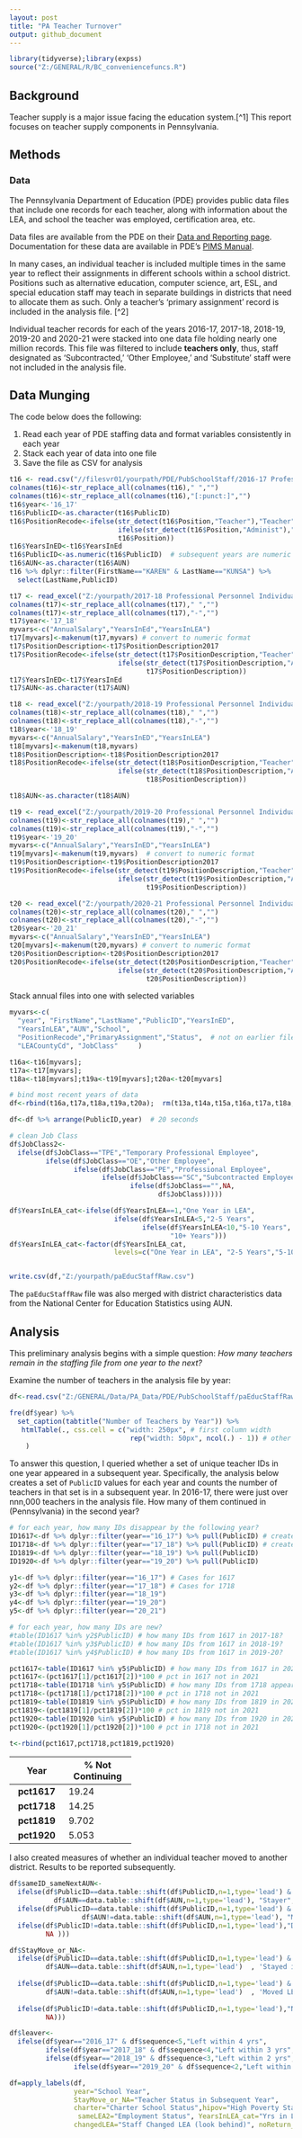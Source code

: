 ```yaml
---
layout: post
title: "PA Teacher Turnover"
output: github_document
---
```


```r
library(tidyverse);library(expss)
source("Z:/GENERAL/R/BC_conveniencefuncs.R")

```

## Background

Teacher supply is a major issue facing the education system.[^1] This report focuses on teacher supply components in Pennsylvania.

## Methods


### Data
The Pennsylvania Department of Education (PDE) provides public data files that include one records for each teacher, along with information about the LEA, and school the teacher was employed, certification area, etc.  

Data files are available from the PDE on their <a href="https://www.education.pa.gov/DataAndReporting/ProfSupPers/Pages/ProfPersIndStaff.aspx">Data and Reporting page</a>. Documentation for these data are available in PDE's <a href="https://www.education.pa.gov/Documents/Teachers-Administrators/PIMS/PIMS%20Manuals/2021-2022%20PIMS%20Manual%20Vol%201.pdf">PIMS Manual</a>.

In many cases, an individual teacher is included multiple times in the same year to reflect their assignments in different schools within a school district. Positions such as alternative education, computer science, art, ESL, and special education staff may teach in separate buildings in districts that need to allocate them as such. Only a teacher's 'primary assignment' record is included in the analysis file. [^2]

Individual teacher records for each of the years 2016-17, 2017-18, 2018-19, 2019-20 and 2020-21 were stacked into one data file holding nearly one million records. This file was filtered to include **teachers only**, thus, staff designated as 'Subcontracted,' 'Other Employee,' and 'Substitute' staff were not included in the analysis file. 

  

## Data Munging
The code below does the following:

1. Read each year of PDE staffing data and format variables consistently in each year
2. Stack each year of data into one file
3. Save the file as CSV for analysis

```r
t16 <- read.csv("//filesvr01/yourpath/PDE/PubSchoolStaff/2016-17 Professional Personnel Individual Staff Report.csv")
colnames(t16)<-str_replace_all(colnames(t16)," ","")
colnames(t16)<-str_replace_all(colnames(t16),"[:punct:]","")
t16$year<-'16_17'
t16$PublicID<-as.character(t16$PublicID)
t16$PositionRecode<-ifelse(str_detect(t16$Position,"Teacher"),"Teacher",
                           ifelse(str_detect(t16$Position,"Administ"),"Admin",
                           t16$Position))
t16$YearsInED<-t16$YearsInEd
t16$PublicID<-as.numeric(t16$PublicID)  # subsequent years are numeric format
t16$AUN<-as.character(t16$AUN)
t16 %>% dplyr::filter(FirstName=="KAREN" & LastName=="KUNSA") %>%
  select(LastName,PublicID)

t17 <- read_excel("Z:/yourpath/2017-18 Professional Personnel Individual Staff Report.xlsx")
colnames(t17)<-str_replace_all(colnames(t17)," ","")
colnames(t17)<-str_replace_all(colnames(t17),"-","")
t17$year<-'17_18'
myvars<-c("AnnualSalary","YearsInEd","YearsInLEA")
t17[myvars]<-makenum(t17,myvars) # convert to numeric format
t17$PositionDescription<-t17$PositionDescription2017
t17$PositionRecode<-ifelse(str_detect(t17$PositionDescription,"Teacher"),"Teacher",
                           ifelse(str_detect(t17$PositionDescription,"Administ"),"Admin",
                                  t17$PositionDescription))
t17$YearsInED<-t17$YearsInEd
t17$AUN<-as.character(t17$AUN)

t18 <- read_excel("Z:/yourpath/2018-19 Professional Personnel Individual Staff Report.xlsx")
colnames(t18)<-str_replace_all(colnames(t18)," ","")
colnames(t18)<-str_replace_all(colnames(t18),"-","")
t18$year<-'18_19'
myvars<-c("AnnualSalary","YearsInED","YearsInLEA")
t18[myvars]<-makenum(t18,myvars)
t18$PositionDescription<-t18$PositionDescription2017
t18$PositionRecode<-ifelse(str_detect(t18$PositionDescription,"Teacher"),"Teacher",
                           ifelse(str_detect(t18$PositionDescription,"Administ"),"Admin",
                                  t18$PositionDescription))

t18$AUN<-as.character(t18$AUN)

t19 <- read_excel("Z:/yourpath/2019-20 Professional Personnel Individual Staff Report.xlsx")
colnames(t19)<-str_replace_all(colnames(t19)," ","")
colnames(t19)<-str_replace_all(colnames(t19),"-","")
t19$year<-'19_20'
myvars<-c("AnnualSalary","YearsInED","YearsInLEA")
t19[myvars]<-makenum(t19,myvars)  # convert to numeric format
t19$PositionDescription<-t19$PositionDescription2017
t19$PositionRecode<-ifelse(str_detect(t19$PositionDescription,"Teacher"),"Teacher",
                           ifelse(str_detect(t19$PositionDescription,"Administ"),"Admin",
                                  t19$PositionDescription))

t20 <- read_excel("Z:/yourpath/2020-21 Professional Personnel Individual Staff Report.xlsx")
colnames(t20)<-str_replace_all(colnames(t20)," ","")
colnames(t20)<-str_replace_all(colnames(t20),"-","")
t20$year<-'20_21'
myvars<-c("AnnualSalary","YearsInED","YearsInLEA")
t20[myvars]<-makenum(t20,myvars) # convert to numeric format
t20$PositionDescription<-t20$PositionDescription2017
t20$PositionRecode<-ifelse(str_detect(t20$PositionDescription,"Teacher"),"Teacher",
                           ifelse(str_detect(t20$PositionDescription,"Administ"),"Admin",
                                  t20$PositionDescription))

```


Stack annual files into one with selected variables

```r
myvars<-c(
  "year", "FirstName","LastName","PublicID","YearsInED",
  "YearsInLEA","AUN","School",
  "PositionRecode","PrimaryAssignment","Status",  # not on earlier files
  "LEACountyCd", "JobClass"     )

t16a<-t16[myvars];
t17a<-t17[myvars];
t18a<-t18[myvars];t19a<-t19[myvars];t20a<-t20[myvars]

# bind most recent years of data
df<-rbind(t16a,t17a,t18a,t19a,t20a);  rm(t13a,t14a,t15a,t16a,t17a,t18a,t19a,t20a)

df<-df %>% arrange(PublicID,year)  # 20 seconds

# clean Job Class
df$JobClass2<-
  ifelse(df$JobClass=="TPE","Temporary Professional Employee",
         ifelse(df$JobClass=="OE","Other Employee",
                ifelse(df$JobClass=="PE","Professional Employee",
                       ifelse(df$JobClass=="SC","Subcontracted Employee",
                              ifelse(df$JobClass=="",NA,
                                     df$JobClass)))))

df$YearsInLEA_cat<-ifelse(df$YearsInLEA==1,"One Year in LEA",
                          ifelse(df$YearsInLEA<5,"2-5 Years",
                                 ifelse(df$YearsInLEA<10,"5-10 Years",
                                        "10+ Years")))
df$YearsInLEA_cat<-factor(df$YearsInLEA_cat,
                          levels=c("One Year in LEA", "2-5 Years","5-10 Years","10+ Years"),ordered = T)


write.csv(df,"Z:/yourpath/paEducStaffRaw.csv")
```

The `paEducStaffRaw` file was also merged with district characteristics data from the National Center for Education Statistics using AUN.


## Analysis
This preliminary analysis begins with a simple question: *How many teachers remain in the staffing file from one year to the next?*

Examine the number of teachers in the analysis file by year:


```r
df<-read.csv("Z:/GENERAL/Data/PA_Data/PDE/PubSchoolStaff/paEducStaffRaw_SortedTchrsOnly_Merge.csv")

fre(df$year) %>% 
  set_caption(tabtitle("Number of Teachers by Year")) %>% 
   htmlTable(., css.cell = c("width: 250px", # first column width
                              rep("width: 50px", ncol(.) - 1)) # other columns width
    )
```

To answer this question, I  queried whether a set of unique teacher IDs in one year appeared in a subsequent year. Specifically, the analysis below creates a set of `PublicID` values for each year and counts the number of teachers in that set is in a subsequent year. In 2016-17, there were just over nnn,000 teachers in the analysis file. How many of them continued in (Pennsylvania) in the second year?


```r
# for each year, how many IDs disappear by the following year?
ID1617<-df %>% dplyr::filter(year=="16_17") %>% pull(PublicID) # create set of IDs for 1617
ID1718<-df %>% dplyr::filter(year=="17_18") %>% pull(PublicID) # create set of IDs for 1718
ID1819<-df %>% dplyr::filter(year=="18_19") %>% pull(PublicID)
ID1920<-df %>% dplyr::filter(year=="19_20") %>% pull(PublicID)

y1<-df %>% dplyr::filter(year=="16_17") # Cases for 1617
y2<-df %>% dplyr::filter(year=="17_18") # Cases for 1718 
y3<-df %>% dplyr::filter(year=="18_19") 
y4<-df %>% dplyr::filter(year=="19_20") 
y5<-df %>% dplyr::filter(year=="20_21") 

# for each year, how many IDs are new?
#table(ID1617 %in% y2$PublicID) # how many IDs from 1617 in 2017-18?
#table(ID1617 %in% y3$PublicID) # how many IDs from 1617 in 2018-19?
#table(ID1617 %in% y4$PublicID) # how many IDs from 1617 in 2019-20?

pct1617<-table(ID1617 %in% y5$PublicID) # how many IDs from 1617 in 2020-21?
pct1617<-(pct1617[1]/pct1617[2])*100 # pct in 1617 not in 2021
pct1718<-table(ID1718 %in% y5$PublicID) # how many IDs from 1718 appear in 2020-21?
pct1718<-(pct1718[1]/pct1718[2])*100 # pct in 1718 not in 2021
pct1819<-table(ID1819 %in% y5$PublicID) # how many IDs from 1819 in 2020-21?
pct1819<-(pct1819[1]/pct1819[2])*100 # pct in 1819 not in 2021
pct1920<-table(ID1920 %in% y5$PublicID) # how many IDs from 1920 in 2020-21?
pct1920<-(pct1920[1]/pct1920[2])*100 # pct in 1718 not in 2021

t<-rbind(pct1617,pct1718,pct1819,pct1920)

```

------------------------------
   Year       % Not Continuing 
------------- ----------------
 **pct1617**       19.24 

 **pct1718**       14.25 

 **pct1819**       9.702 

 **pct1920**       5.053 
------------------------------



I also created measures of whether an individual teacher moved to another district. Results to be reported subsequently.


```r
df$sameID_sameNextAUN<-
  ifelse(df$PublicID==data.table::shift(df$PublicID,n=1,type='lead') &
           df$AUN==data.table::shift(df$AUN,n=1,type='lead'), "Stayer",
  ifelse(df$PublicID==data.table::shift(df$PublicID,n=1,type='lead') &
                  df$AUN!=data.table::shift(df$AUN,n=1,type='lead'), "Mover",
  ifelse(df$PublicID!=data.table::shift(df$PublicID,n=1,type='lead'),"Different Teacher (NA)",
         NA )))

df$StayMove_or_NA<-
  ifelse(df$PublicID==data.table::shift(df$PublicID,n=1,type='lead') & #next record must be same teacher
         df$AUN==data.table::shift(df$AUN,n=1,type='lead')  , 'Stayed in LEA',
         
  ifelse(df$PublicID==data.table::shift(df$PublicID,n=1,type='lead') &
         df$AUN!=data.table::shift(df$AUN,n=1,type='lead')  , 'Moved LEA',
  
  ifelse(df$PublicID!=data.table::shift(df$PublicID,n=1,type='lead'),"NA: Next Record Diff Tchr",
         NA)))

df$leaver<-
  ifelse(df$year=="2016_17" & df$sequence<5,"Left within 4 yrs",
         ifelse(df$year=="2017_18" & df$sequence<4,"Left within 3 yrs",     
         ifelse(df$year=="2018_19" & df$sequence<3,"Left within 2 yrs",
                ifelse(df$year=="2019_20" & df$sequence<2,"Left within 1 yrs","Other"))))

df=apply_labels(df,
                year="School Year",
                StayMove_or_NA="Teacher Status in Subsequent Year",
                charter="Charter School Status",hipov="High Poverty Status",
                 sameLEA2="Employment Status", YearsInLEA_cat="Yrs in LEA",
                changedLEA="Staff Changed LEA (look behind)", noReturn_paLEA="Staff Did Not Return (look ahead)")

```
